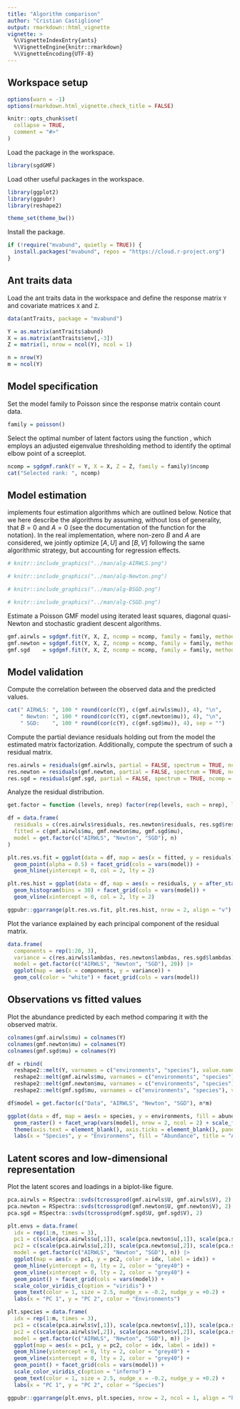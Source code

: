 ```yaml
---
title: "Algorithm comparison"
author: "Cristian Castiglione"
output: rmarkdown::html_vignette
vignette: >
  %\VignetteIndexEntry{ants}
  %\VignetteEngine{knitr::rmarkdown}
  %\VignetteEncoding{UTF-8}
---
```


## Workspace setup

```r
options(warn = -1)
options(rmarkdown.html_vignette.check_title = FALSE)

knitr::opts_chunk$set(
  collapse = TRUE,
  comment = "#>"
)
```

Load the \code{sgdGMF} package in the workspace.

```r
library(sgdGMF)
```

Load other useful packages in the workspace.

```r
library(ggplot2)
library(ggpubr)
library(reshape2)

theme_set(theme_bw())
```

Install the \code{mvabund} package.

```r
if (!require("mvabund", quietly = TRUE)) {
  install.packages("mvabund", repos = "https://cloud.r-project.org") 
}
```


## Ant traits data

Load the ant traits data in the workspace and define the response matrix `Y` and covariate matrices `X` and `Z`.

```r
data(antTraits, package = "mvabund")

Y = as.matrix(antTraits$abund)
X = as.matrix(antTraits$env[,-3])
Z = matrix(1, nrow = ncol(Y), ncol = 1)

n = nrow(Y)
m = ncol(Y)
```

## Model specification

Set the model family to Poisson since the response matrix contain count data.

```r
family = poisson()
```

Select the optimal number of latent factors using the function \code{sgdgmf.rank},
which employs an adjusted eigenvalue thresholding method to identify the optimal
elbow point of a screeplot.

```r
ncomp = sgdgmf.rank(Y = Y, X = X, Z = Z, family = family)$ncomp
cat("Selected rank: ", ncomp)
```

## Model estimation

\code{sgdGMF} implements four estimation algorithms which are outlined below.
Notice that we here describe the algorithms by assuming, without loss of generality, 
that $B = 0$ and $A = 0$ (see the \code{help} documentation of the \code{sgdgmf.fit} 
function for the notation). In the real implementation, where non-zero $B$ and $A$ are 
considered, we jointly optimize $[A, U]$ and $[B, V]$ following the same algorithmic 
strategy, but accounting for regression effects.

```r
# knitr::include_graphics("../man/alg-AIRWLS.png")
```

```r
# knitr::include_graphics("../man/alg-Newton.png")
```

```r
# knitr::include_graphics("../man/alg-BSGD.png")
```

```r
# knitr::include_graphics("../man/alg-CSGD.png")
```

Estimate a Poisson GMF model using iterated least squares, diagonal quasi-Newton and
stochastic gradient descent algorithms.

```r
gmf.airwls = sgdgmf.fit(Y, X, Z, ncomp = ncomp, family = family, method = "airwls")
gmf.newton = sgdgmf.fit(Y, X, Z, ncomp = ncomp, family = family, method = "newton")
gmf.sgd    = sgdgmf.fit(Y, X, Z, ncomp = ncomp, family = family, method = "sgd", sampling = "block")
```

## Model validation

Compute the correlation between the observed data and the predicted values.

```r
cat(" AIRWLS: ", 100 * round(cor(c(Y), c(gmf.airwls$mu)), 4), "\n",
    " Newton: ", 100 * round(cor(c(Y), c(gmf.newton$mu)), 4), "\n",
    " SGD:    ", 100 * round(cor(c(Y), c(gmf.sgd$mu)), 4), sep = "")
```
Compute the partial deviance residuals holding out from the model the estimated 
matrix factorization. Additionally, compute the spectrum of such a residual matrix.

```r
res.airwls = residuals(gmf.airwls, partial = FALSE, spectrum = TRUE, ncomp = 20)
res.newton = residuals(gmf.newton, partial = FALSE, spectrum = TRUE, ncomp = 20)
res.sgd = residuals(gmf.sgd, partial = FALSE, spectrum = TRUE, ncomp = 20)
```

Analyze the residual distribution.

```r
get.factor = function (levels, nrep) factor(rep(levels, each = nrep), levels = levels)

df = data.frame(
  residuals = c(res.airwls$residuals, res.newton$residuals, res.sgd$residuals),
  fitted = c(gmf.airwls$mu, gmf.newton$mu, gmf.sgd$mu),
  model = get.factor(c("AIRWLS", "Newton", "SGD"), n)
)

plt.res.vs.fit = ggplot(data = df, map = aes(x = fitted, y = residuals)) +
  geom_point(alpha = 0.5) + facet_grid(cols = vars(model)) + 
  geom_hline(yintercept = 0, col = 2, lty = 2)

plt.res.hist = ggplot(data = df, map = aes(x = residuals, y = after_stat(density))) +
  geom_histogram(bins = 30) + facet_grid(cols = vars(model)) + 
  geom_vline(xintercept = 0, col = 2, lty = 2)

ggpubr::ggarrange(plt.res.vs.fit, plt.res.hist, nrow = 2, align = "v")

```

Plot the variance explained by each principal component of the residual matrix.

```r
data.frame(
  components = rep(1:20, 3),
  variance = c(res.airwls$lambdas, res.newton$lambdas, res.sgd$lambdas),
  model = get.factor(c("AIRWLS", "Newton", "SGD"), 20)) |>
  ggplot(map = aes(x = components, y = variance)) +
  geom_col(color = "white") + facet_grid(cols = vars(model))
```

## Observations vs fitted values

Plot the abundance predicted by each method comparing it with the observed matrix.

```r
colnames(gmf.airwls$mu) = colnames(Y)
colnames(gmf.newton$mu) = colnames(Y)
colnames(gmf.sgd$mu) = colnames(Y)

df = rbind(
  reshape2::melt(Y, varnames = c("environments", "species"), value.name = "abundance"),
  reshape2::melt(gmf.airwls$mu, varnames = c("environments", "species"), value.name = "abundance"),
  reshape2::melt(gmf.newton$mu, varnames = c("environments", "species"), value.name = "abundance"),
  reshape2::melt(gmf.sgd$mu, varnames = c("environments", "species"), value.name = "abundance"))

df$model = get.factor(c("Data", "AIRWLS", "Newton", "SGD"), n*m)

ggplot(data = df, map = aes(x = species, y = environments, fill = abundance)) + 
  geom_raster() + facet_wrap(vars(model), nrow = 2, ncol = 2) + scale_fill_viridis_c() + 
  theme(axis.text = element_blank(), axis.ticks = element_blank(), panel.grid = element_blank()) +
  labs(x = "Species", y = "Environmens", fill = "Abundance", title = "Ant abundance data")
```

## Latent scores and low-dimensional representation

Plot the latent scores and loadings in a biplot-like figure.

```r
pca.airwls = RSpectra::svds(tcrossprod(gmf.airwls$U, gmf.airwls$V), 2)
pca.newton = RSpectra::svds(tcrossprod(gmf.newton$U, gmf.newton$V), 2)
pca.sgd = RSpectra::svds(tcrossprod(gmf.sgd$U, gmf.sgd$V), 2)

plt.envs = data.frame(
  idx = rep(1:n, times = 3),
  pc1 = c(scale(pca.airwls$u[,1]), scale(pca.newton$u[,1]), scale(pca.sgd$u[,1])),
  pc2 = c(scale(pca.airwls$u[,2]), scale(pca.newton$u[,2]), scale(pca.sgd$u[,2])),
  model = get.factor(c("AIRWLS", "Newton", "SGD"), n)) |>
  ggplot(map = aes(x = pc1, y = pc2, color = idx, label = idx)) +
  geom_hline(yintercept = 0, lty = 2, color = "grey40") + 
  geom_vline(xintercept = 0, lty = 2, color = "grey40") + 
  geom_point() + facet_grid(cols = vars(model)) + 
  scale_color_viridis_c(option = "viridis") +
  geom_text(color = 1, size = 2.5, nudge_x = -0.2, nudge_y = +0.2) +
  labs(x = "PC 1", y = "PC 2", color = "Environments")

plt.species = data.frame(
  idx = rep(1:m, times = 3),
  pc1 = c(scale(pca.airwls$v[,1]), scale(pca.newton$v[,1]), scale(pca.sgd$v[,1])),
  pc2 = c(scale(pca.airwls$v[,2]), scale(pca.newton$v[,2]), scale(pca.sgd$v[,2])),
  model = get.factor(c("AIRWLS", "Newton", "SGD"), m)) |>
  ggplot(map = aes(x = pc1, y = pc2, color = idx, label = idx)) +
  geom_hline(yintercept = 0, lty = 2, color = "grey40") + 
  geom_vline(xintercept = 0, lty = 2, color = "grey40") + 
  geom_point() + facet_grid(cols = vars(model)) + 
  scale_color_viridis_c(option = "inferno") +
  geom_text(color = 1, size = 2.5, nudge_x = -0.2, nudge_y = +0.2) +
  labs(x = "PC 1", y = "PC 2", color = "Species")

ggpubr::ggarrange(plt.envs, plt.species, nrow = 2, ncol = 1, align = "hv")
```


